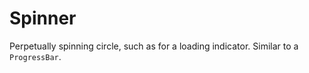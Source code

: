 
<Meta title="Core/Atoms/Spinner" component={Spinner} />

# Spinner

<StoryStatus status="ready" />

Perpetually spinning circle, such as for a loading indicator. Similar to a
`ProgressBar`.

<Preview>
  <Story name="Spinner">
    <Spinner size={text('size', '5em')} />
  </Story>
</Preview>

<Props of={Spinner} />
